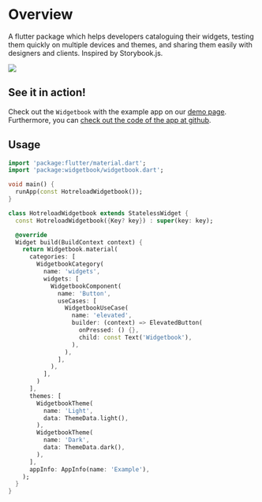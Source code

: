 # Overview

A flutter package which helps developers cataloguing their widgets, testing them quickly on multiple devices and themes, and sharing them easily with designers and clients. Inspired by Storybook.js.

<Image src="/assets/Screenshot.jpg" zoom />

## See it in action!

Check out the `Widgetbook` with the example app on our [demo page](https://demo.widgetbook.io). Furthermore, you can [check out the code of the app at github](https://github.com/widgetbook/widgetbook/tree/main/examples).

## Usage

```dart
import 'package:flutter/material.dart';
import 'package:widgetbook/widgetbook.dart';

void main() {
  runApp(const HotreloadWidgetbook());
}

class HotreloadWidgetbook extends StatelessWidget {
  const HotreloadWidgetbook({Key? key}) : super(key: key);

  @override
  Widget build(BuildContext context) {
    return Widgetbook.material(
      categories: [
        WidgetbookCategory(
          name: 'widgets',
          widgets: [
            WidgetbookComponent(
              name: 'Button',
              useCases: [
                WidgetbookUseCase(
                  name: 'elevated',
                  builder: (context) => ElevatedButton(
                    onPressed: () {},
                    child: const Text('Widgetbook'),
                  ),
                ),
              ],
            ),
          ],
        )
      ],
      themes: [
        WidgetbookTheme(
          name: 'Light',
          data: ThemeData.light(),
        ),
        WidgetbookTheme(
          name: 'Dark', 
          data: ThemeData.dark(),
        ),
      ],
      appInfo: AppInfo(name: 'Example'),
    );
  }
}
```